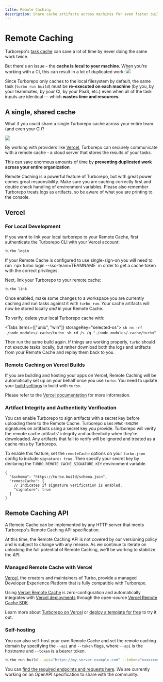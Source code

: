 ```yaml
---
title: Remote Caching
description: Share cache artifacts across machines for even faster builds.
---
```



# Remote Caching

Turborepo's [task cache](/repo/docs/core-concepts/caching) can save a lot of time by never doing the same work twice.

But there's an issue - the **cache is local to your machine**. When you're working with a CI, this can result in a lot of duplicated work:
![](/images/docs/local-caching.png)

Since Turborepo only caches to the local filesystem by default, the same task (`turbo run build`) must be **re-executed on each machine** (by you, by your teammates, by your CI, by your PaaS, etc.) even when all of the task inputs are identical — which **wastes time and resources**.

## A single, shared cache

What if you could share a single Turborepo cache across your entire team (and even your CI)?

![](/images/docs/remote-caching.png)

By working with providers like [Vercel](#vercel), Turborepo can securely communicate with a remote cache - a cloud server that stores the results of your tasks.

This can save enormous amounts of time by **preventing duplicated work across your entire organization**.

<Callout>
  Remote Caching is a powerful feature of Turborepo, but with great power comes
  great responsibility. Make sure you are caching correctly first and double
  check handling of environment variables. Please also remember Turborepo treats
  logs as artifacts, so be aware of what you are printing to the console.
</Callout>

## Vercel

### For Local Development

If you want to link your local turborepo to your Remote Cache, first authenticate the Turborepo CLI with your Vercel account:

```sh
turbo login
```

<Callout>
  If your Remote Cache is configured to use single-sign-on you will need to run
  `npx turbo login --sso-team=TEAMNAME` in order to get a cache token with the
  correct privileges.
</Callout>

Next, link your Turborepo to your remote cache:

```sh
turbo link
```

Once enabled, make some changes to a workspace you are currently caching and run tasks against it with `turbo run`.
Your cache artifacts will now be stored locally _and_ in your Remote Cache.

To verify, delete your local Turborepo cache with:

<Tabs items={["unix", "win"]} storageKey="selected-os">
  <Tab>
    ```sh
    rm -rf ./node_modules/.cache/turbo
    ```
  </Tab>
  <Tab>
    ```sh
    rd /s /q "./node_modules/.cache/turbo"
    ```
  </Tab>
</Tabs>

Then run the same build again. If things are working properly, `turbo` should not execute tasks locally, but rather download both the logs and artifacts from your Remote Cache and replay them back to you.

### Remote Caching on Vercel Builds

If you are building and hosting your apps on Vercel, Remote Caching will be automatically set up on your behalf once you use `turbo`. You need to update your [build settings](https://vercel.com/docs/concepts/deployments/configure-a-build) to build with `turbo`.

Please refer to the [Vercel documentation](https://vercel.com/docs/concepts/monorepos/remote-caching?utm_source=turbo.build&utm_medium=referral&utm_campaign=docs-link) for more information.

### Artifact Integrity and Authenticity Verification

You can enable Turborepo to sign artifacts with a secret key before uploading them to the Remote Cache. Turborepo uses `HMAC-SHA256` signatures on artifacts using a secret key you provide.
Turborepo will verify the remote cache artifacts' integrity and authenticity when they're downloaded.
Any artifacts that fail to verify will be ignored and treated as a cache miss by Turborepo.

To enable this feature, set the `remoteCache` options on your `turbo.json` config to include `signature: true`. Then specify your secret key by declaring the `TURBO_REMOTE_CACHE_SIGNATURE_KEY` environment variable.

```jsonc
{
  "$schema": "https://turbo.build/schema.json",
  "remoteCache": {
    // Indicates if signature verification is enabled.
    "signature": true
  }
}
```

## Remote Caching API

A Remote Cache can be implemented by any HTTP server that meets Turborepo's Remote Caching API specification.

At this time, the Remote Caching API is not covered by our versioning policy and is subject to change with any release. As we continue to iterate on unlocking the full potential of Remote Caching, we'll be working to stabilize the API.

### Managed Remote Cache with Vercel

[Vercel](https://vercel.com), the creators and maintainers of Turbo, provide a managed Developer Experience Platform that is fully compatible with Turborepo.

Using [Vercel Remote Cache](https://vercel.com/docs/monorepos/remote-caching) is zero-configuration and automatically integrates with [Vercel deployments](https://vercel.com/docs/deployments/overview) through the open-source [Vercel Remote Cache SDK](https://github.com/vercel/remote-cache).

Learn more about [Turborepo on Vercel](https://vercel.com/docs/monorepos/turborepo) or [deploy a template for free](https://vercel.com/templates?search=turborepo) to try it out.

### Self-hosting

You can also self-host your own Remote Cache and set the remote caching domain by specifying the `--api` and `--token` flags, where `--api` is the hostname and `--token` is a bearer token.

```sh
turbo run build --api="https://my-server.example.com" --token="xxxxxxxxxxxxxxxxx"
```

You can [find the required endpoints and requests here](https://github.com/vercel/turbo/blob/main/cli/internal/client/client.go). We are currently working on an OpenAPI specification to share with the community.
